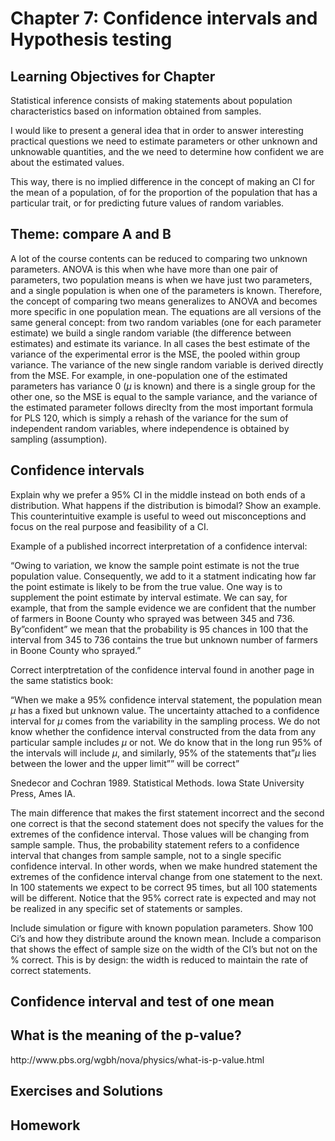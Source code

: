 # Chapter 7: Confidence intervals and Hypothesis testing {#ch.hotest}

## Learning Objectives for Chapter


Statistical inference consists of making statements about population characteristics based on information obtained from samples.

I would like to present a general idea that in order to answer interesting practical questions we need to estimate parameters or other unknown and unknowable quantities, and the we need to determine how confident we are about the estimated values.

This way, there is no implied difference in the concept of making an CI for the mean of a population, of for the proportion of the population that has a particular trait, or for predicting future values of random variables.

## Theme: compare A and B

A lot of the course contents can be reduced to comparing two unknown parameters. ANOVA is this when whe have more than one pair of parameters, two population means is when we have just two parameters, and a single population is when one of the parameters is known. Therefore, the concept of comparing two means generalizes to ANOVA and becomes more specific in one population mean. The equations are all versions of the same general concept: from two random variables (one for each parameter estimate) we build a single random variable (the difference between estimates) and estimate its variance. In all cases the best estimate of the variance of the experimental error is the MSE, the pooled within group variance. The variance of the new single random variable is derived directly from the MSE. For example, in one-population one of the estimated parameters has variance 0 ($\mu$ is known) and there is a single group for the other one, so the MSE is equal to the sample variance, and the variance of the estimated parameter follows direclty from the most important formula for PLS 120, which is simply a rehash of the variance for the sum of independent random variables, where independence is obtained by sampling (assumption).

## Confidence intervals
Explain why we prefer a 95% CI in the middle instead on both ends of a distribution.
What happens if the distribution is bimodal? Show an example. This counterintuitive example is useful to weed out misconceptions and focus on the real purpose and feasibility of a CI.


Example of a published incorrect interpretation of a confidence interval:

"Owing to variation, we know the sample point estimate is not the true population value. Consequently, we add to it a statment indicating how far the point estimate is likely to be from the true value. One way is to supplement the point estimate by interval estimate. We can say, for example, that from the sample evidence we are confident that the number of farmers in Boone County who sprayed was between 345 and 736. By "confident" we mean that the probability is 95 chances in 100 that the interval from 345 to 736 contains the true but unknown number of farmers in Boone County who sprayed."

Correct interptretation of the confidence interval found in another page in the same statistics book:

"When we make a 95% confidence interval statement, the population mean $\mu$ has a fixed but unknown  value. The uncertainty attached to a confidence interval for $\mu$ comes from the variability in the sampling process. We do not know whether the confidence interval constructed from the data from any particular sample includes $\mu$ or not. We do know that in the long run 95% of the intervals will include $\mu$, and similarly, 95% of the statements that "$\mu$ lies between the lower and the upper limit"" will be correct"

Snedecor and Cochran 1989. Statistical Methods. Iowa State University Press, Ames IA.

The main difference that makes the first statement incorrect and the second one correct is that the second statement does not specify the values for the extremes of the confidence interval. Those values will be changing from sample sample. Thus, the probability statement refers to a confidence interval that changes from sample sample, not to a single specific confidence interval. In other words, when we make hundred statement the extremes of the confidence interval change from one statement to the next. In 100 statements we expect to be correct 95 times, but all 100 statements will be different. Notice that the 95% correct rate is expected and may not be realized in any specific set of statements or samples.

Include simulation or figure with known population parameters. Show 100 Ci's and how they distribute around the known mean. Include a comparison that shows the effect of sample size on the width of the CI's but not on the % correct. This is by design: the width is reduced to maintain the rate of correct statements.


## Confidence interval and test of one mean

## What is the meaning of the p-value?

http://www.pbs.org/wgbh/nova/physics/what-is-p-value.html

## Exercises and Solutions

## Homework

